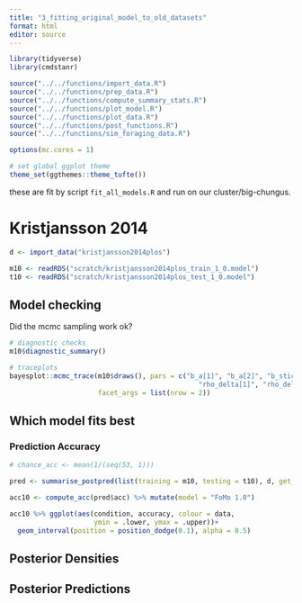 ```yaml
---
title: "3_fitting_original_model_to_old_datasets"
format: html
editor: source
---
```


```r
library(tidyverse)
library(cmdstanr)

source("../../functions/import_data.R")
source("../../functions/prep_data.R")
source("../../functions/compute_summary_stats.R")
source("../../functions/plot_model.R")
source("../../functions/plot_data.R")
source("../../functions/post_functions.R")
source("../../functions/sim_foraging_data.R")

options(mc.cores = 1)

# set global ggplot theme
theme_set(ggthemes::theme_tufte())
```

these are fit by script `fit_all_models.R` and run on our cluster/big-chungus.

# Kristjansson 2014

```r
d <- import_data("kristjansson2014plos")

m10 <- readRDS("scratch/kristjansson2014plos_train_1_0.model")
t10 <- readRDS("scratch/kristjansson2014plos_test_1_0.model")
```

## Model checking

Did the mcmc sampling work ok? 

```r
# diagnostic checks
m10$diagnostic_summary()

# traceplots
bayesplot::mcmc_trace(m10$draws(), pars = c("b_a[1]", "b_a[2]", "b_stick[1]", "b_stick[2]", 
                                               "rho_delta[1]", "rho_delta[2]", "rho_psi[1]", "rho_psi[2]"),
                      facet_args = list(nrow = 2))
```

## Which model fits best 

### Prediction Accuracy

```r
# chance_acc <- mean(1/(seq(53, 1)))

pred <- summarise_postpred(list(training = m10, testing = t10), d, get_sim = FALSE, draw_sample_frac=1)

acc10 <- compute_acc(pred$acc) %>% mutate(model = "FoMo 1.0")

acc10 %>% ggplot(aes(condition, accuracy, colour = data,
                     ymin = .lower, ymax = .upper))+ 
  geom_interval(position = position_dodge(0.1), alpha = 0.5)
```

## Posterior Densities


## Posterior Predictions